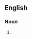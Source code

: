 {{also|fufú|fúfu|fūfù|foo-foo}}

==English==

===Noun===
{{en-noun|-}}

# {{alternative spelling of|foo-foo|lang=en}}